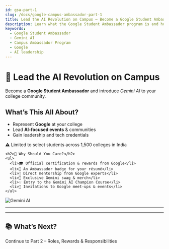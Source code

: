 ```yaml
---
id: gsa-part-1
slug: /docs/google-campus-ambassador-part-1
title: Lead the AI Revolution on Campus – Become a Google Student Ambassador
description: Learn what the Google Student Ambassador program is and how you can lead the Gemini AI revolution on your campus.
keywords:
  - Google Student Ambassador
  - Gemini AI
  - Campus Ambassador Program
  - Google
  - AI leadership
---
```



# 🚀 Lead the AI Revolution on Campus

Become a **Google Student Ambassador** and introduce *Gemini AI* to your college community.

<div className="my-6 grid gap-4 md:grid-cols-2">
  <div className="space-y-4 prose prose-indigo dark:prose-invert">
    <h2 className="!mt-0">What’s This All About?</h2>
    <ul>
      <li>Represent <strong>Google</strong> at your college</li>
      <li>Lead <strong>AI-focused events</strong> & communities</li>
      <li>Gain leadership and tech credentials</li>
    </ul>
    <p className="text-sm text-red-600 font-semibold">⚠️ Limited to select students across 1,500 colleges in India</p>

    <h2>👑 Why Should You Care?</h2>
    <ul>
      <li>🎓 Official certification & rewards from Google</li>
      <li>🏅 An Ambassador badge for your résumé</li>
      <li>🤝 Direct mentorship from Google experts</li>
      <li>🧢 Exclusive Gemini swag & merch</li>
      <li>💡 Entry to the Gemini AI Champion Course</li>
      <li>🎤 Invitations to Google meet-ups & events</li>
    </ul>
  </div>
  <div className="flex items-center justify-center">
    <img src="https://static1.makeuseofimages.com/wordpress/wp-content/uploads/2023/12/google-gemini-ai-logo-on-color-swirl-background.jpg" alt="Gemini AI" className="rounded-xl shadow-lg w-full max-w-xs md:max-w-sm" />
  </div>
</div>

<hr className="my-8 border-gray-300" />

<div className="text-center">
  <a
    href="https://event.recodehive.com/gemini"
    target="_blank"
    rel="noopener"
    className="inline-block bg-gradient-to-r from-green-300 to-blue-500 hover:from-green-400 hover:to-blue-600 text-black font-semibold px-8 py-3 rounded-lg shadow-lg transition-colors" 
  >
 
  </a>
</div>

<hr className="my-8 border-gray-300" />

## 📚 What’s Next?

Continue to Part 2 – Roles, Rewards & Responsibilities